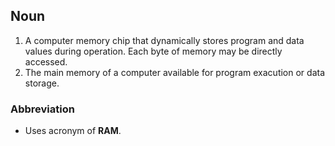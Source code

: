 == Noun ==
#A computer memory chip that dynamically stores program and data values during operation. Each byte of memory may be directly accessed.
#The main memory of a computer available for program exacution or data storage.
=== Abbreviation ===
*Uses acronym of '''RAM'''.